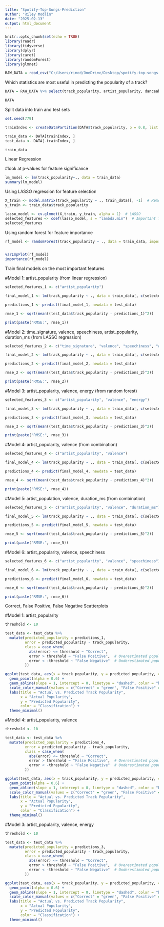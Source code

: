 ```yaml
---
title: "Spotify-Top-Songs-Prediction"
author: "Riley Modlin"
date: "2025-02-13"
output: html_document
---
```


```r
knitr::opts_chunk$set(echo = TRUE)
library(readr)
library(tidyverse)
library(dplyr)
library(caret)
library(randomForest)
library(glmnet)

RAW_DATA = read_csv("C:/Users/rimod/OneDrive/Desktop/spotify-top-songs-data-analysis/playlist_2010to2023.csv", col_names=T)
```

Which statistics are most useful in predicting the popularity of a track?

```r
DATA = RAW_DATA %>% select(track_popularity, artist_popularity, danceability, energy, key, loudness, mode, speechiness, acousticness, instrumentalness, liveness, valence, tempo, duration_ms, time_signature)

DATA
```

Split data into train and test sets

```r
set.seed(779)

trainIndex <- createDataPartition(DATA$track_popularity, p = 0.8, list = FALSE)

train_data <- DATA[trainIndex, ]
test_data <- DATA[-trainIndex, ]

train_data
```

Linear Regression

#look at p-values for feature significance

```r
lm_model <- lm(track_popularity~., data = train_data)
summary(lm_model)
```

Using LASSO regression for feature selection

```r
X_train <- model.matrix(track_popularity ~ ., train_data)[, -1]  # Remove intercept
y_train <- train_data$track_popularity

lasso_model <- cv.glmnet(X_train, y_train, alpha = 1)  # LASSO
selected_features <- coef(lasso_model, s = "lambda.min")  # Important features
selected_features
```

Using random forest for feature importance

```r
rf_model <- randomForest(track_popularity ~ ., data = train_data, importance = TRUE)


varImpPlot(rf_model)
importance(rf_model)

```

Train final models on the most important features

#Model 1: artist_popularity (from linear regression)

```r
selected_features_1 <- c("artist_popularity")

final_model_1 <- lm(track_popularity ~ ., data = train_data[, c(selected_features_1, "track_popularity")])

predictions_1 <- predict(final_model_1, newdata = test_data)

rmse_1 <- sqrt(mean((test_data$track_popularity - predictions_1)^2))

print(paste("RMSE:", rmse_1))
```

#Model 2: time_signature, valence, speechiness, artist_popularity, duration_ms (from LASSO regression)

```r
selected_features_2 <- c("time_signature", "valence", "speechiness", "artist_popularity", "duration_ms")

final_model_2 <- lm(track_popularity ~ ., data = train_data[, c(selected_features_2, "track_popularity")])

predictions_2 <- predict(final_model_2, newdata = test_data)

rmse_2 <- sqrt(mean((test_data$track_popularity - predictions_2)^2))

print(paste("RMSE:", rmse_2))
```
#Model 3: artist_popularity, valence, energy (from random forest)

```r
selected_features_3 <- c("artist_popularity", "valence", "energy")

final_model_3 <- lm(track_popularity ~ ., data = train_data[, c(selected_features_3, "track_popularity")])

predictions_3 <- predict(final_model_3, newdata = test_data)

rmse_3 <- sqrt(mean((test_data$track_popularity - predictions_3)^2))

print(paste("RMSE:", rmse_3))
```

#Model 4: artist_popularity, valence (from combination)

```r
selected_features_4 <- c("artist_popularity", "valence")

final_model_4 <- lm(track_popularity ~ ., data = train_data[, c(selected_features_4, "track_popularity")])

predictions_4 <- predict(final_model_4, newdata = test_data)

rmse_4 <- sqrt(mean((test_data$track_popularity - predictions_4)^2))

print(paste("RMSE:", rmse_4))
```

#Model 5: artist_population, valence, duration_ms (from combination)

```r
selected_features_5 <- c("artist_popularity", "valence", "duration_ms")

final_model_5 <- lm(track_popularity ~ ., data = train_data[, c(selected_features_5, "track_popularity")])

predictions_5 <- predict(final_model_5, newdata = test_data)

rmse_5 <- sqrt(mean((test_data$track_popularity - predictions_5)^2))

print(paste("RMSE:", rmse_5))
```

#Model 6: artist_popularity, valence, speechiness

```r
selected_features_6 <- c("artist_popularity", "valence", "speechiness")

final_model_6 <- lm(track_popularity ~ ., data = train_data[, c(selected_features_6, "track_popularity")])

predictions_6 <- predict(final_model_6, newdata = test_data)

rmse_6 <- sqrt(mean((test_data$track_popularity - predictions_6)^2))

print(paste("RMSE:", rmse_6))
```
Correct, False Positive, False Negative Scatterplots

#Model 1: artist_popularity

```r
threshold <- 10 

test_data <- test_data %>%
  mutate(predicted_popularity = predictions_1,
         error = predicted_popularity - track_popularity,
         class = case_when(
           abs(error) <= threshold ~ "Correct",
           error > threshold ~ "False Positive",  # Overestimated popularity
           error < -threshold ~ "False Negative"  # Underestimated popularity
         ))

ggplot(test_data, aes(x = track_popularity, y = predicted_popularity, color = class)) +
  geom_point(alpha = 0.6) +
  geom_abline(slope = 1, intercept = 0, linetype = "dashed", color = "black") + # Perfect prediction line
  scale_color_manual(values = c("Correct" = "green", "False Positive" = "blue", "False Negative" = "red")) +
  labs(title = "Actual vs. Predicted Track Popularity",
       x = "Actual Popularity",
       y = "Predicted Popularity",
       color = "Classification") +
  theme_minimal()
```

#Model 4: artist_popularity, valence

```r
threshold <- 10 

test_data <- test_data %>%
  mutate(predicted_popularity = predictions_4,
         error = predicted_popularity - track_popularity,
         class = case_when(
           abs(error) <= threshold ~ "Correct",
           error > threshold ~ "False Positive",  # Overestimated popularity
           error < -threshold ~ "False Negative"  # Underestimated popularity
         ))

ggplot(test_data, aes(x = track_popularity, y = predicted_popularity, color = class)) +
  geom_point(alpha = 0.6) +
  geom_abline(slope = 1, intercept = 0, linetype = "dashed", color = "black") + # Perfect prediction line
  scale_color_manual(values = c("Correct" = "green", "False Positive" = "blue", "False Negative" = "red")) +
  labs(title = "Actual vs. Predicted Track Popularity",
       x = "Actual Popularity",
       y = "Predicted Popularity",
       color = "Classification") +
  theme_minimal()
```

#Model 3: artist_popularity, valence, energy

```r
threshold <- 10 

test_data <- test_data %>%
  mutate(predicted_popularity = predictions_3,
         error = predicted_popularity - track_popularity,
         class = case_when(
           abs(error) <= threshold ~ "Correct",
           error > threshold ~ "False Positive",  # Overestimated popularity
           error < -threshold ~ "False Negative"  # Underestimated popularity
         ))

ggplot(test_data, aes(x = track_popularity, y = predicted_popularity, color = class)) +
  geom_point(alpha = 0.6) +
  geom_abline(slope = 1, intercept = 0, linetype = "dashed", color = "black") + # Perfect prediction line
  scale_color_manual(values = c("Correct" = "green", "False Positive" = "blue", "False Negative" = "red")) +
  labs(title = "Actual vs. Predicted Track Popularity",
       x = "Actual Popularity",
       y = "Predicted Popularity",
       color = "Classification") +
  theme_minimal()
```
